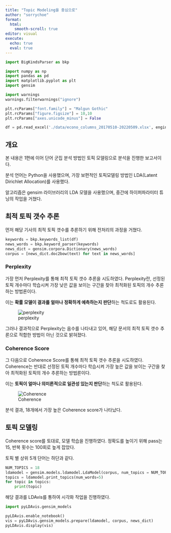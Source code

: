 ---
title: "Topic Modeling을 중심으로"
author: "sorrychoe"
format: 
  html: 
    smooth-scroll: true
editor: visual
execute: 
  echo: true
  eval: true
---

```{python setup}
import BigKindsParser as bkp

import numpy as np
import pandas as pd
import matplotlib.pyplot as plt
import gensim

import warnings
warnings.filterwarnings("ignore")

plt.rcParams["font.family"] = "Malgun Gothic"
plt.rcParams["figure.figsize"] = 10,10
plt.rcParams["axes.unicode_minus"] = False

df = pd.read_excel('./data/econo_columns_20170510-20220509.xlsx', engine = "openpyxl")
```

## 개요

본 내용은 1편에 이어 단어 군집 분석 방법인 토픽 모델링으로 분석을 진행한 보고서이다.

분석 언어는 Python을 사용했으며, 가장 보편적인 토픽모델링 방법인 LDA(Latent Dirichlet Allocation)를 사용했다.

알고리즘은 gensim 라이브러리의 LDA 모델을 사용했으며, 중간에 하이퍼파라미터 튜닝의 작업을 거쳤다.

## 최적 토픽 갯수 추론

먼저 해당 기사의 최적 토픽 갯수를 추론하기 위해 전처리의 과정을 거쳤다.

```{python}
keywords = bkp.keywords_list(df)
news_words = bkp.keyword_parser(keywords)
news_dict = gensim.corpora.Dictionary(news_words)
corpus = [news_dict.doc2bow(text) for text in news_words]
```

### Perplexity

가장 먼저 Perplexity를 통해 최적 토픽 갯수 추론을 시도하였다. Perplexity란, 선정된 토픽 개수마다 학습시켜 가장 낮은 값을 보이는 구간을 찾아 최적화된 토픽의 개수 추론하는 방법론이다.

이는 **확률 모델이 결과를 얼마나 정확하게 예측하는지 판단**하는 척도로도 활용된다.

<!-- 
perplexity = []
for i in range(2,20):
    ldamodel = gensim.models.ldamodel.LdaModel(corpus, num_topics = i, id2word=news_dict, passes=15)
    perplexity.append(ldamodel.log_perplexity(corpus))
    
x = range(2,20)
plt.plot(x,perplexity)
plt.xlabel("토픽 개수")
plt.ylabel("perplexity")
plt.xticks(range(20), range(20))
plt.show() 
-->

![perplexity](economic_topic_modeling_files\figure-html\cell-8-output-1.png)

그러나 결과적으로 Perplexity는 음수를 나타내고 있어, 해당 문서의 최적 토픽 갯수 추론으로 적합한 방법이 아닌 것으로 밝혀졌다.


### Coherence Score

그 다음으로 Coherence Score를 통해 최적 토픽 갯수 추론을 시도하였다. Coherence는 반대로 선정된 토픽 개수마다 학습시켜 가장 높은 값을 보이는 구간을 찾아 최적화된 토픽의 개수 추론하는 방법론이다.

이는 **토픽이 얼마나 의미론적으로 일관성 있는지 판단**하는 척도로 활용된다.

<!-- coherence = []
for i in range(2,20):
    ldamodel = gensim.models.ldamodel.LdaModel(corpus, num_topics = i, id2word=news_dict, passes=15)
    coherence_mo_lda = gensim.models.CoherenceModel(model = ldamodel, texts = news_words, dictionary = news_dict) 
    coherence_lda = coherence_mo_lda.get_coherence()
    coherence.append(coherence_lda)

x = range(2,20)
plt.plot(x,coherence)
plt.xlabel("토픽 개수")
plt.ylabel("coherence")
plt.xticks(range(20), range(20))
plt.show() -->

![Coherence](economic_topic_modeling_files\figure-html\cell-10-output-1.png)

분석 결과, 18개에서 가장 높은 Coherence score가 나타났다.


## 토픽 모델링

Coherence score를 토대로, 모델 학습을 진행하였다. 정확도를 높이기 위해 pass는 15, 반복 횟수는 100회로 높게 잡았다.

토픽 별 상위 5개 단어는 하단과 같다.

```{python}
NUM_TOPICS = 18
ldamodel = gensim.models.ldamodel.LdaModel(corpus, num_topics = NUM_TOPICS, id2word=news_dict, passes=15, iterations=100)
topics = ldamodel.print_topics(num_words=5)
for topic in topics:
    print(topic)
```

해당 결과를 LDAvis를 통하여 시각화 작업을 진행하였다.

```{python}
import pyLDAvis.gensim_models

pyLDAvis.enable_notebook()
vis = pyLDAvis.gensim_models.prepare(ldamodel, corpus, news_dict)
pyLDAvis.display(vis)
```
